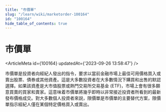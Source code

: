 ```yaml
---
title: "市價單"
slug: "/learn/wiki/marketorder-100164"
id: "100164"
hide_table_of_contents: true
---
```



# 市價單

<ArticleMeta id={100164} updatedAt={'2023-09-26 13:58:47'} />
<div className='border-solid border-b border-t-0 my-4 border-[var(--ifm-color-gray-300)]' />

市價單是投資者向經紀人發出的指令，要求以當前金融市場上最佳可用價格買入或賣出股票、債券或其他資產。這是大多數投資者在大多數情況下購買和出售的默認選擇。如果該資產是大市值股票或熱門交易所交易基金 (ETF)，市場上會有很多願意買賣的買家和賣家。這意味着市價單將幾乎即時以非常接近投資者所看到的最新發布價格成交。對大多數個人投資者來説，限價單是市價單的主要替代方案，限價單指示經紀人僅在某個特定價格買入或賣出。
